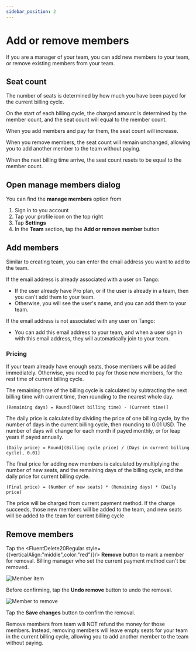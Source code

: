 ```yaml
---
sidebar_position: 2
---
```


# Add or remove members

If you are a manager of your team, you can add new members to your team, or remove existing members from your team.

## Seat count

The number of seats is determined by how much you have been payed for the current billing cycle.

On the start of each billing cycle, the charged amount is determined by the member count, and the seat count will equal to the member count.

When you add members and pay for them, the seat count will increase.

When you remove members, the seat count will remain unchanged, allowing you to add another member to the team without paying.

When the next billing time arrive, the seat count resets to be equal to the member count.

## Open manage members dialog

You can find the **manage members** option from

1. Sign in to you account
2. Tap your profile icon on the top right
3. Tap **Settings**
4. In the **Team** section, tap the **Add or remove member** button

## Add members

Similar to creating team, you can enter the email address you want to add to the team.

If the email address is already associated with a user on Tango:

* If the user already have Pro plan, or if the user is already in a team, then you can't add them to your team.
* Otherwise, you will see the user's name, and you can add them to your team.

If the email address is not associated with any user on Tango:

* You can add this email address to your team, and when a user sign in with this email address, they will automatically join to your team.

### Pricing

If your team already have enough seats, those members will be added immediately. Otherwise, you need to pay for those new members, for the rest time of current billing cycle.

The remaining time of the billing cycle is calculated by subtracting the next billing time with current time, then rounding to the nearest whole day.

```
(Remaining days) = Round[(Next billing time) - (Current time)]
```

The daily price is calculated by dividing the price of one billing cycle, by the number of days in the current billing cycle, then rounding to 0.01 USD. The number of days will change for each month if payed monthly, or for leap years if payed annually.

```
(Daily price) = Round[(Billing cycle price) / (Days in current billing cycle), 0.01]
```

The final price for adding new members is calculated by multiplying the number of new seats, and the remaining days of the billing cycle, and the daily price for current billing cycle.

```
(Final price) = (Number of new seats) * (Remaining days) * (Daily price)
```

The price will be charged from current payment method. If the charge succeeds, those new members will be added to the team, and new seats will be added to the team for current billing cycle

## Remove members


Tap the <FluentDelete20Regular style={{verticalAlign:"middle",color:"red"}}/> **Remove** button to mark a member for removal. Billing manager who set the current payment method can't be removed.

![Member item](member-normal.png)

Before confirming, tap the <FluentArrowReset20Regular/> **Undo remove** button to undo the removal.

![Member to remove](member-to-remove.png)

Tap the **Save changes** button to confirm the removal.

Remove members from team will NOT refund the money for those members. Instead, removing members will leave empty seats for your team in the current billing cycle, allowing you to add another member to the team without paying.
